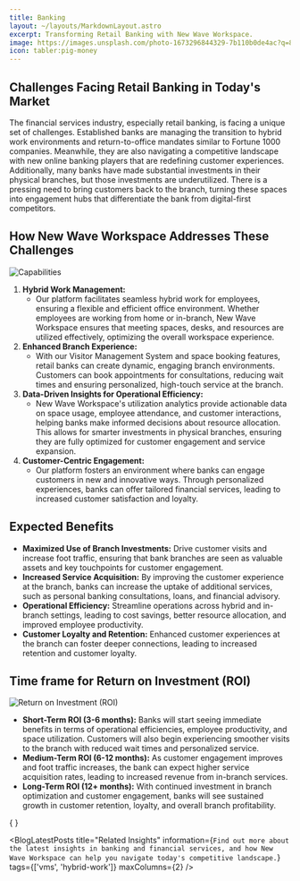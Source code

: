 ```yaml
---
title: Banking
layout: ~/layouts/MarkdownLayout.astro
excerpt: Transforming Retail Banking with New Wave Workspace.
image: https://images.unsplash.com/photo-1673296844329-7b110b0de4ac?q=80&w=3974&auto=format&fit=crop&ixlib=rb-4.0.3&ixid=M3wxMjA3fDB8MHxwaG90by1wYWdlfHx8fGVufDB8fHx8fA%3D%3D
icon: tabler:pig-money
---
```


## Challenges Facing Retail Banking in Today's Market

The financial services industry, especially retail banking, is facing a unique set of challenges. Established banks are managing the transition to hybrid work environments and return-to-office mandates similar to Fortune 1000 companies. Meanwhile, they are also navigating a competitive landscape with new online banking players that are redefining customer experiences. Additionally, many banks have made substantial investments in their physical branches, but those investments are underutilized. There is a pressing need to bring customers back to the branch, turning these spaces into engagement hubs that differentiate the bank from digital-first competitors.

## How New Wave Workspace Addresses These Challenges

<Image
   src={BankingCapabilitiesImage}
   alt="Capabilities"
   class="not-prose mx-auto"
   invertInDarkMode={true}
   width={600}
/>

1. **Hybrid Work Management:**
   - Our platform facilitates seamless hybrid work for employees, ensuring a
   flexible and efficient office environment. Whether employees are working
   from home or in-branch, New Wave Workspace ensures that meeting spaces,
   desks, and resources are utilized effectively, optimizing the overall workspace
   experience.
2. **Enhanced Branch Experience:**
   - With our Visitor Management System and space booking features, retail banks
   can create dynamic, engaging branch environments. Customers can book
   appointments for consultations, reducing wait times and ensuring
   personalized, high-touch service at the branch.
3. **Data-Driven Insights for Operational Efficiency:**
   - New Wave Workspace's utilization analytics provide actionable data on space
   usage, employee attendance, and customer interactions, helping banks make
   informed decisions about resource allocation. This allows for smarter
   investments in physical branches, ensuring they are fully optimized for
   customer engagement and service expansion.
4. **Customer-Centric Engagement:**
   - Our platform fosters an environment where banks can engage customers in
   new and innovative ways. Through personalized experiences, banks can offer
   tailored financial services, leading to increased customer satisfaction and
   loyalty.

## Expected Benefits

- **Maximized Use of Branch Investments:** Drive customer visits and increase foot traffic, ensuring that bank branches are seen as valuable assets and key touchpoints for customer engagement.
- **Increased Service Acquisition:** By improving the customer experience at the branch, banks can increase the uptake of additional services, such as personal banking consultations, loans, and financial advisory.
- **Operational Efficiency:** Streamline operations across hybrid and in-branch settings, leading to cost savings, better resource allocation, and improved employee productivity.
- **Customer Loyalty and Retention:** Enhanced customer experiences at the branch can foster deeper connections, leading to increased retention and customer loyalty.

## Time frame for Return on Investment (ROI)

<Image
   src={BankingROIImage}
   alt="Return on Investment (ROI)"
   class="not-prose mx-auto"
   invertInDarkMode={true}
   width={700}
/>

- **Short-Term ROI (3-6 months):** Banks will start seeing immediate benefits in terms of operational efficiencies, employee productivity, and space utilization. Customers will also begin experiencing smoother visits to the branch with reduced wait times and personalized service.
- **Medium-Term ROI (6-12 months):** As customer engagement improves and foot traffic increases, the bank can expect higher service acquisition rates, leading to increased revenue from in-branch services.
- **Long-Term ROI (12+ months):** With continued investment in branch optimization and customer engagement, banks will see sustained growth in customer retention, loyalty, and overall branch profitability.

{ }

  <BlogLatestPosts
    title="Related Insights"
    information={`Find out more about the latest insights in banking and financial services, and how New Wave Workspace can help you navigate today's competitive landscape.`}
    tags={['vms', 'hybrid-work']}
    maxColumns={2}
  />